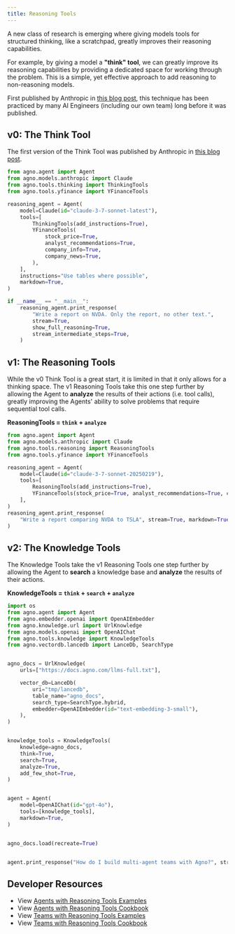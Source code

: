 ```yaml
---
title: Reasoning Tools
---
```


A new class of research is emerging where giving models tools for structured thinking, like a scratchpad, greatly improves their reasoning capabilities.

For example, by giving a model a **"think" tool**, we can greatly improve its reasoning capabilities by providing a dedicated space for working through the problem. This is a simple, yet effective approach to add reasoning to non-reasoning models.

First published by Anthropic in [this blog post](https://www.anthropic.com/engineering/claude-think-tool), this technique has been practiced by many AI Engineers (including our own team) long before it was published.

## v0: The Think Tool

The first version of the Think Tool was published by Anthropic in [this blog post](https://www.anthropic.com/engineering/claude-think-tool).

```python claude_thinking_tools.py
from agno.agent import Agent
from agno.models.anthropic import Claude
from agno.tools.thinking import ThinkingTools
from agno.tools.yfinance import YFinanceTools

reasoning_agent = Agent(
    model=Claude(id="claude-3-7-sonnet-latest"),
    tools=[
        ThinkingTools(add_instructions=True),
        YFinanceTools(
            stock_price=True,
            analyst_recommendations=True,
            company_info=True,
            company_news=True,
        ),
    ],
    instructions="Use tables where possible",
    markdown=True,
)

if __name__ == "__main__":
    reasoning_agent.print_response(
        "Write a report on NVDA. Only the report, no other text.",
        stream=True,
        show_full_reasoning=True,
        stream_intermediate_steps=True,
    )
```

## v1: The Reasoning Tools

While the v0 Think Tool is a great start, it is limited in that it only allows for a thinking space. The v1 Reasoning Tools take this one step further by allowing the Agent to **analyze** the results of their actions (i.e. tool calls), greatly improving the Agents' ability to solve problems that require sequential tool calls.

**ReasoningTools = `think` + `analyze`**

```python claude_reasoning_tools.py
from agno.agent import Agent
from agno.models.anthropic import Claude
from agno.tools.reasoning import ReasoningTools
from agno.tools.yfinance import YFinanceTools

reasoning_agent = Agent(
    model=Claude(id="claude-3-7-sonnet-20250219"),
    tools=[
        ReasoningTools(add_instructions=True),
        YFinanceTools(stock_price=True, analyst_recommendations=True, company_info=True, company_news=True),
    ],
)
reasoning_agent.print_response(
    "Write a report comparing NVDA to TSLA", stream=True, markdown=True
)
```

## v2: The Knowledge Tools

The Knowledge Tools take the v1 Reasoning Tools one step further by allowing the Agent to **search** a knowledge base and **analyze** the results of their actions.

**KnowledgeTools = `think` + `search` + `analyze`** 

```python knowledge_tools.py
import os
from agno.agent import Agent
from agno.embedder.openai import OpenAIEmbedder
from agno.knowledge.url import UrlKnowledge
from agno.models.openai import OpenAIChat
from agno.tools.knowledge import KnowledgeTools
from agno.vectordb.lancedb import LanceDb, SearchType


agno_docs = UrlKnowledge(
    urls=["https://docs.agno.com/llms-full.txt"],

    vector_db=LanceDb(
        uri="tmp/lancedb",
        table_name="agno_docs",
        search_type=SearchType.hybrid,
        embedder=OpenAIEmbedder(id="text-embedding-3-small"),
    ),
)


knowledge_tools = KnowledgeTools(
    knowledge=agno_docs,
    think=True,   
    search=True,  
    analyze=True,  
    add_few_shot=True, 
)


agent = Agent(
    model=OpenAIChat(id="gpt-4o"),
    tools=[knowledge_tools],
    markdown=True, 
)


agno_docs.load(recreate=True)


agent.print_response("How do I build multi-agent teams with Agno?", stream=True)
```

## Developer Resources



- View [Agents with Reasoning Tools Examples](/examples/concepts/reasoning/tools)
- View [Agents with Reasoning Tools Cookbook](https://github.com/agno-agi/agno/tree/main/cookbook/reasoning/tools)
- View [Teams with Reasoning Tools Examples](/examples/concepts/reasoning/teams)
- View [Teams with Reasoning Tools Cookbook](https://github.com/agno-agi/agno/tree/main/cookbook/reasoning/teams)